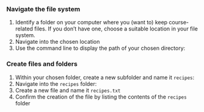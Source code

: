 ### Navigate the file system

1. Identify a folder on your computer where you (want to) keep course-related files. If you don't have one, choose a suitable location in your file system.
2. Navigate into the chosen location
3. Use the command line to display the path of your chosen directory:


### Create files and folders

1. Within your chosen folder, create a new subfolder and name it `recipes`:
2. Navigate into the `recipes` folder:
3. Create a new file and name it `recipes.txt`
4. Confirm the creation of the file by listing the contents of the `recipes` folder
